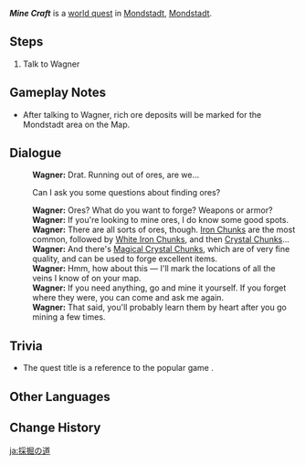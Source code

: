 {{Quest Infobox
|id            = 70651
|type          = World
|region        = Mondstadt
|area          = Starfell Valley
|subarea       = Mondstadt City
|requirement   = Reached [[Reputation]] Level 2 in [[Mondstadt]]
|startLocation = [[Mondstadt City|Mondstadt]], [[Mondstadt]]
|rewards       = Mora*10,000;Mystic Enhancement Ore*3
|otherRewards  = * Unlocks [[Rich Ore Reserve]]
|characters    = Traveler; Wagner
}}
'''''Mine Craft''''' is a [[world quest]] in [[Mondstadt City|Mondstadt]], [[Mondstadt]].

==Steps==
# Talk to Wagner

==Gameplay Notes==
* After talking to Wagner, rich ore deposits will be marked for the Mondstadt area on the Map.

==Dialogue==
{{Quest Description|Mining is not an easy task... But perhaps [[Mondstadt]]'s blacksmith, [[Wagner]], might have some tips for you...}}
{{Dialogue Start}}
:'''Wagner:''' Drat. Running out of ores, are we...
:{{DIcon}} Can I ask you some questions about finding ores?
:'''Wagner:''' Ores? What do you want to forge? Weapons or armor?
:'''Wagner:''' If you're looking to mine ores, I do know some good spots.
:'''Wagner:''' There are all sorts of ores, though. [[Iron Chunk]]s are the most common, followed by [[White Iron Chunk]]s, and then [[Crystal Chunk]]s...
:'''Wagner:''' And there's [[Magical Crystal Chunk]]s, which are of very fine quality, and can be used to forge excellent items.
:'''Wagner:''' Hmm, how about this &mdash; I'll mark the locations of all the veins I know of on your map.
:'''Wagner:''' If you need anything, go and mine it yourself. If you forget where they were, you can come and ask me again.
:'''Wagner:''' That said, you'll probably learn them by heart after you go mining a few times.
{{Dialogue End}}

==Trivia==
* The quest title is a reference to the popular game ''{{w|Minecraft}}''.

==Other Languages==
{{Other Languages
|en      = Mine Craft
|zhs     = 采矿之道
|zhs_rm  = Cǎikuàng zhī Dào
|zht     = 採礦之道
|zht_rm  = Cǎikuàng zhī Dào
|zh_tl   = The Way of Mining
|ja      = 採掘の道
|ja_rm   = Saikutsu no Michi
|ja_tl   = Mining Path
|ko      = 채광의 길
|ko_rm   = Chaegwang-ui Gil
|ko_tl   = Road of Mining
|es      = El arte de la minería
|es_tl   = The Art of Mining
|fr      = L'art de miner
|fr_tl   = The Art of Mining
|ru      = Шахтёрское ремесло
|ru_tl   = Miner Craft
|th      = เคล็ดลับการขุดแร่
|th_rm   = 
|th_tl   = 
|vi      = Con Đường Khai Khoáng
|vi_tl   = 
|de      = Minenabenteuer
|de_tl   = Mines Adventure
|id      = Cara Menambang
|id_tl   = How to Mine
|pt      = Arte da Mineração
|pt_tl   = 
|tr      = Madencilik Sanatı
|tr_tl   = 
|it      = Un giorno in miniera
|it_tl   = 
}}

==Change History==
{{Change History|1.1}}

[[ja:採掘の道]]